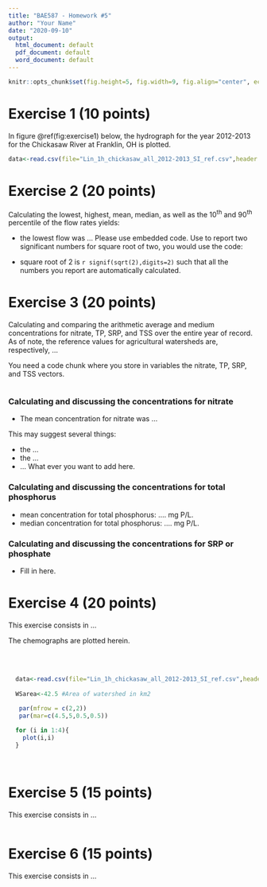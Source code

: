 ```yaml
---
title: "BAE587 - Homework #5"
author: "Your Name"
date: "2020-09-10"
output:
  html_document: default
  pdf_document: default
  word_document: default
---
```


```r
knitr::opts_chunk$set(fig.height=5, fig.width=9, fig.align="center", echo = FALSE)
```

# Exercise 1 (10 points)

In figure \@ref(fig:exercise1) below, the hydrograph for the year 2012-2013 for the Chickasaw River at Franklin, OH is plotted. 

```r

data<-read.csv(file="Lin_1h_chickasaw_all_2012-2013_SI_ref.csv",header = TRUE) #Reads file into table format


```

# Exercise 2 (20 points)

Calculating the lowest, highest, mean, median, as well as the 10^th^ and 90^th^ percentile of the flow rates yields:

- the lowest flow was ...
Please use embedded code. Use to report two significant numbers for square root of two, you would use the code: 

- square root of 2 is `r signif(sqrt(2),digits=2)` such that all the numbers you report are automatically calculated.

# Exercise 3 (20 points)

Calculating and comparing the arithmetic average and medium concentrations for nitrate, TP, SRP, and TSS over the entire year of record. As of note, the reference values for agricultural watersheds are, respectively, ...

You need a code chunk where you store in variables the nitrate, TP, SRP, and TSS vectors.

```r

```

### Calculating and discussing the concentrations for nitrate 

- The mean concentration for nitrate was ...

This may suggest several things:

- the ...
- the ...
- ... What ever you want to add here.

### Calculating and discussing the concentrations for total phosphorus 

- mean concentration for total phosphorus: .... mg P/L.
- median concentration for total phosphorus: .... mg P/L.



### Calculating and discussing the concentrations for SRP or phosphate

- Fill in here.

# Exercise 4 (20 points)

This exercise consists in ...

The chemographs are plotted herein. 

</br></br>

```r
  data<-read.csv(file="Lin_1h_chickasaw_all_2012-2013_SI_ref.csv",header = TRUE) #Reads file into table format
  
  WSarea<-42.5 #Area of watershed in km2
 
   par(mfrow = c(2,2))
   par(mar=c(4.5,5,0.5,0.5))

  for (i in 1:4){
    plot(i,i)
  }
```

</br>

# Exercise 5 (15 points)

This exercise consists in ...

```r

```

# Exercise 6 (15 points)

This exercise consists in ...

```r

```
